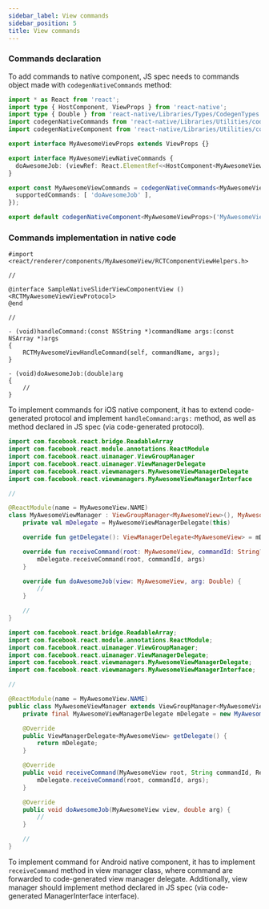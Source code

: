 ```yaml
---
sidebar_label: View commands
sidebar_position: 5
title: View commands
---
```



### Commands declaration

To add commands to native component, JS spec needs to commands object made with `codegenNativeCommands` method:

```ts title="src/MyAwesomeViewNativeComponent.ts"
import * as React from 'react';
import type { HostComponent, ViewProps } from 'react-native';
import type { Double } from 'react-native/Libraries/Types/CodegenTypes';
import codegenNativeCommands from 'react-native/Libraries/Utilities/codegenNativeCommands';
import codegenNativeComponent from 'react-native/Libraries/Utilities/codegenNativeComponent';

export interface MyAwesomeViewProps extends ViewProps {}

export interface MyAwesomeViewNativeCommands {
  doAwesomeJob: (viewRef: React.ElementRef<<HostComponent<MyAwesomeViewProps>>>, arg: Double) => void
}

export const MyAwesomeViewCommands = codegenNativeCommands<MyAwesomeViewNativeCommands>({
  supportedCommands: [ 'doAwesomeJob' ],
});

export default codegenNativeComponent<MyAwesomeViewProps>('MyAwesomeView') as HostComponent<MyAwesomeViewProps>;
```

### Commands implementation in native code

<Tabs groupId="native_side">
<TabItem value="iOS" label="iOS">

```objc title="ios/MyAwesomeViewComponentView.mm"
#import <react/renderer/components/MyAwesomeView/RCTComponentViewHelpers.h>

//

@interface SampleNativeSliderViewComponentView () <RCTMyAwesomeViewViewProtocol>
@end

//

- (void)handleCommand:(const NSString *)commandName args:(const NSArray *)args
{
    RCTMyAwesomeViewHandleCommand(self, commandName, args);
}

- (void)doAwesomeJob:(double)arg
{
    //
}
```

To implement commands for iOS native component, it has to extend code-generated protocol and implement `handleCommand:args:` method, as well as method declared in JS spec (via code-generated protocol).

</TabItem>

<TabItem value="Android" label="Android">

<Tabs groupId="android_lang">
<TabItem value="kotlin" label="Kotlin">

```kotlin title="android/src/main/newarch/com/myawesomeapp/MyAwesomeViewManager.kt"
import com.facebook.react.bridge.ReadableArray
import com.facebook.react.module.annotations.ReactModule
import com.facebook.react.uimanager.ViewGroupManager
import com.facebook.react.uimanager.ViewManagerDelegate
import com.facebook.react.viewmanagers.MyAwesomeViewManagerDelegate
import com.facebook.react.viewmanagers.MyAwesomeViewManagerInterface

//

@ReactModule(name = MyAwesomeView.NAME)
class MyAwesomeViewManager : ViewGroupManager<MyAwesomeView>(), MyAwesomeViewManagerInterface<MyAwesomeView> {
    private val mDelegate = MyAwesomeViewManagerDelegate(this)

    override fun getDelegate(): ViewManagerDelegate<MyAwesomeView> = mDelegate

    override fun receiveCommand(root: MyAwesomeView, commandId: String?, args: ReadableArray?) {
        mDelegate.receiveCommand(root, commandId, args)
    }

    override fun doAwesomeJob(view: MyAwesomeView, arg: Double) {
        //
    }

    //
}
```

</TabItem>
<TabItem value="java" label="Java">

```java title="android/src/main/newarch/com/myawesomeapp/MyAwesomeViewManager.java"
import com.facebook.react.bridge.ReadableArray;
import com.facebook.react.module.annotations.ReactModule;
import com.facebook.react.uimanager.ViewGroupManager;
import com.facebook.react.uimanager.ViewManagerDelegate;
import com.facebook.react.viewmanagers.MyAwesomeViewManagerDelegate;
import com.facebook.react.viewmanagers.MyAwesomeViewManagerInterface;

//

@ReactModule(name = MyAwesomeView.NAME)
public class MyAwesomeViewManager extends ViewGroupManager<MyAwesomeView> implements MyAwesomeViewManagerInterface<MyAwesomeView> {
    private final MyAwesomeViewManagerDelegate mDelegate = new MyAwesomeViewManagerDelegate(this);

    @Override
    public ViewManagerDelegate<MyAwesomeView> getDelegate() {
        return mDelegate;
    }

    @Override
    public void receiveCommand(MyAwesomeView root, String commandId, ReadableArray args) {
        mDelegate.receiveCommand(root, commandId, args);
    }

    @Override
    public void doAwesomeJob(MyAwesomeView view, double arg) {
        //
    }

    //
}
```

</TabItem>
</Tabs>

To implement command for Android native component, it has to implement `receiveCommand` method in view manager class, where command are forwarded to code-generated view manager delegate.
Additionally, view manager should implement method declared in JS spec (via code-generated ManagerInterface interface).

</TabItem>
</Tabs>
